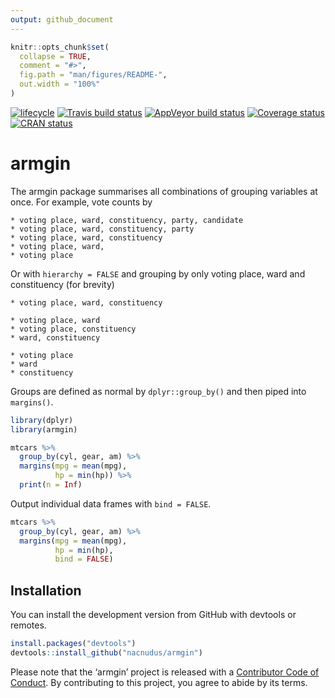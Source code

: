 ```yaml
---
output: github_document
---
```


<!-- README.md is generated from README.Rmd. Please edit that file -->

```r
knitr::opts_chunk$set(
  collapse = TRUE,
  comment = "#>",
  fig.path = "man/figures/README-",
  out.width = "100%"
)
```

[![lifecycle](https://img.shields.io/badge/lifecycle-experimental-orange.svg)](https://www.tidyverse.org/lifecycle/#experimental)
[![Travis build status](https://travis-ci.org/nacnudus/armgin.svg?branch=master)](https://travis-ci.org/nacnudus/armgin)
[![AppVeyor build status](https://ci.appveyor.com/api/projects/status/github/nacnudus/armgin?branch=master&svg=true)](https://ci.appveyor.com/project/nacnudus/armgin)
[![Coverage status](https://codecov.io/gh/nacnudus/armgin/branch/master/graph/badge.svg)](https://codecov.io/github/nacnudus/armgin?branch=master)
[![CRAN status](https://www.r-pkg.org/badges/version/armgin)](https://cran.r-project.org/package=armgin)

# armgin

The armgin package summarises all combinations of grouping variables at once.
For example, vote counts by

```
* voting place, ward, constituency, party, candidate
* voting place, ward, constituency, party
* voting place, ward, constituency
* voting place, ward,
* voting place
```

Or with `hierarchy = FALSE` and grouping by only voting place, ward and
constituency (for brevity)

```
* voting place, ward, constituency

* voting place, ward
* voting place, constituency
* ward, constituency

* voting place
* ward
* constituency
```

Groups are defined as normal by `dplyr::group_by()` and then piped into
`margins()`.

```r
library(dplyr)
library(armgin)

mtcars %>%
  group_by(cyl, gear, am) %>%
  margins(mpg = mean(mpg),
          hp = min(hp)) %>%
  print(n = Inf)
```

Output individual data frames with `bind = FALSE`.

```r
mtcars %>%
  group_by(cyl, gear, am) %>%
  margins(mpg = mean(mpg),
          hp = min(hp),
          bind = FALSE)
```

## Installation

You can install the development version from GitHub with devtools or remotes.

```r
install.packages("devtools")
devtools::install_github("nacnudus/armgin")
```

Please note that the 'armgin' project is released with a [Contributor Code of
Conduct](.github/CODE_OF_CONDUCT.md). By contributing to this project, you agree
to abide by its terms.
